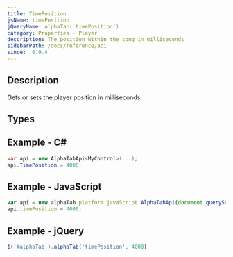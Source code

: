 ```yaml
---
title: TimePosition
jsName: timePosition
jQueryName: alphaTab('timePosition')
category: Properties - Player
description: The position within the song in milliseconds
sidebarPath: /docs/reference/api
since:  0.9.4
---
```



## Description
Gets or sets the player position in milliseconds. 

## Types

<TypeTable>
    <TypeRow type="all" name="int" />
</TypeTable>

## Example - C#

```csharp
var api = new AlphaTabApi<MyControl>(...);
api.TimePosition = 4000;
```

## Example - JavaScript

```js
var api = new alphaTab.platform.javaScript.AlphaTabApi(document.querySelector('#alphaTab'));
api.timePosition = 4000;
```

## Example - jQuery

```js
$('#alphaTab').alphaTab('timePosition', 4000)
```